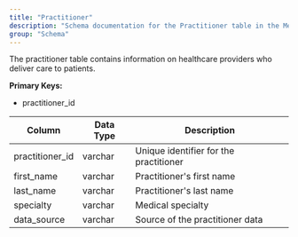 ```yaml
---
title: "Practitioner"
description: "Schema documentation for the Practitioner table in the Metriport data model"
group: "Schema"
---
```


The practitioner table contains information on healthcare providers who deliver care to patients.

**Primary Keys:**
* practitioner_id

| Column | Data Type | Description |
| ------ | --------- | ----------- |
| practitioner_id | varchar | Unique identifier for the practitioner |
| first_name | varchar | Practitioner's first name |
| last_name | varchar | Practitioner's last name |
| specialty | varchar | Medical specialty |
| data_source | varchar | Source of the practitioner data |
